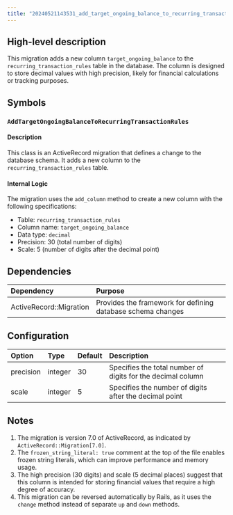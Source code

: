 ```yaml
---
title: "20240521143531_add_target_ongoing_balance_to_recurring_transaction_rules.rb"
---
```


## High-level description
This migration adds a new column `target_ongoing_balance` to the `recurring_transaction_rules` table in the database. The column is designed to store decimal values with high precision, likely for financial calculations or tracking purposes.

## Symbols

### `AddTargetOngoingBalanceToRecurringTransactionRules`
#### Description
This class is an ActiveRecord migration that defines a change to the database schema. It adds a new column to the `recurring_transaction_rules` table.

#### Internal Logic
The migration uses the `add_column` method to create a new column with the following specifications:
- Table: `recurring_transaction_rules`
- Column name: `target_ongoing_balance`
- Data type: `decimal`
- Precision: 30 (total number of digits)
- Scale: 5 (number of digits after the decimal point)

## Dependencies
| Dependency | Purpose |
|:-----------|:--------|
| ActiveRecord::Migration | Provides the framework for defining database schema changes |

## Configuration
| Option | Type | Default | Description |
|:-------|:-----|:--------|:------------|
| precision | integer | 30 | Specifies the total number of digits for the decimal column |
| scale | integer | 5 | Specifies the number of digits after the decimal point |

## Notes
1. The migration is version 7.0 of ActiveRecord, as indicated by `ActiveRecord::Migration[7.0]`.
2. The `frozen_string_literal: true` comment at the top of the file enables frozen string literals, which can improve performance and memory usage.
3. The high precision (30 digits) and scale (5 decimal places) suggest that this column is intended for storing financial values that require a high degree of accuracy.
4. This migration can be reversed automatically by Rails, as it uses the `change` method instead of separate `up` and `down` methods.